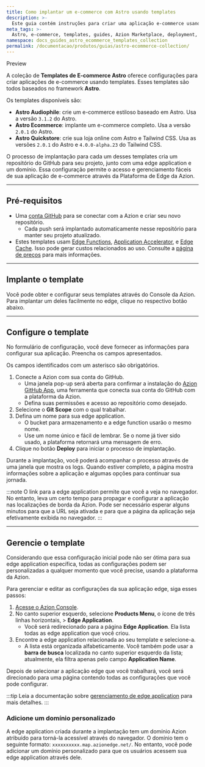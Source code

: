 ```yaml
---
title: Como implantar um e-commerce com Astro usando templates
description: >-
  Este guia contém instruções para criar uma aplicação e-commerce usando templates baseados em Astro.
meta_tags: >-
  Astro, e-commerce, templates, guides, Azion Marketplace, deployment, online store
namespace: docs_guides_astro_ecommerce_templates_collection
permalink: /documentacao/produtos/guias/astro-ecommerce-collection/
---
```



<Tag severity="info" client:only="vue">
Preview
</Tag>

A coleção de **Templates de E-commerce Astro** oferece configurações para criar aplicações de e-commerce usando templates. Esses templates são todos baseados no framework **Astro**.

Os templates disponíveis são:

- **Astro Audiophile**: crie um e-commerce estiloso baseado em Astro. Usa a versão `3.1.2` do Astro.
- **Astro Ecommerce**: implante um e-commerce completo. Usa a versão `2.0.1` do Astro.
- **Astro Quickstore**: crie sua loja online com Astro e Tailwind CSS. Usa as versões `2.0.1` do Astro e `4.0.0-alpha.23` do Tailwind CSS.

O processo de implantação para cada um desses templates cria um repositório do GitHub para seu projeto, junto com uma edge application e um domínio. Essa configuração permite o acesso e gerenciamento fáceis de sua aplicação de e-commerce através da Plataforma de Edge da Azion.

---

## Pré-requisitos

- Uma [conta GitHub](https://github.com/signup) para se conectar com a Azion e criar seu novo repositório.
    - Cada push será implantado automaticamente nesse repositório para manter seu projeto atualizado.
- Estes templates usam [Edge Functions](/pt-br/documentacao/produtos/build/edge-application/edge-functions/), [Application Accelerator](/pt-br/documentacao/produtos/build/edge-application/application-accelerator/), e [Edge Cache](/pt-br/documentacao/produtos/build/edge-application/edge-cache/). Isso pode gerar custos relacionados ao uso. Consulte a [página de preços](/pt-br/precos/) para mais informações.

---

## Implante o template

Você pode obter e configurar seus templates através do Console da Azion. Para implantar um deles facilmente no edge, clique no respectivo botão abaixo.

<LinkButton
    label="Astro Audiophile"
    link="https://console.azion.com/create/azion-community/astro-audiophile"
    icon="ai ai-azion"
    icon-pos="left"
  />
<LinkButton
    label="Astro Ecommerce"
    link="https://console.azion.com/create/azion-community/astro-ecommerce"
    icon="ai ai-azion"
    icon-pos="left"
  />
<LinkButton
    label="Astro Quickstore"
    link="https://console.azion.com/create/azion-community/astro-quickstore"
    icon="ai ai-azion"
    icon-pos="left"
  />

---

## Configure o template

No formulário de configuração, você deve fornecer as informações para configurar sua aplicação. Preencha os campos apresentados. 

Os campos identificados com um asterisco são obrigatórios.

1. Conecte a Azion com sua conta do GitHub.
    - Uma janela pop-up será aberta para confirmar a instalação do [Azion GitHub App](/pt-br/documentacao/produtos/guias/azion-github-app/), uma ferramenta que conecta sua conta do GitHub com a plataforma da Azion.
    - Defina suas permissões e acesso ao repositório como desejado.
2. Selecione o **Git Scope** com o qual trabalhar.
3. Defina um nome para sua edge application.
    - O bucket para armazenamento e a edge function usarão o mesmo nome.
    - Use um nome único e fácil de lembrar. Se o nome já tiver sido usado, a plataforma retornará uma mensagem de erro.
4. Clique no botão **Deploy** para iniciar o processo de implantação.

Durante a implantação, você poderá acompanhar o processo através de uma janela que mostra os logs. Quando estiver completo, a página mostra informações sobre a aplicação e algumas opções para continuar sua jornada.

:::note
O link para a edge application permite que você a veja no navegador. No entanto, leva um certo tempo para propagar e configurar a aplicação nas localizações de borda da Azion. Pode ser necessário esperar alguns minutos para que a URL seja ativada e para que a página da aplicação seja efetivamente exibida no navegador.
:::

---

## Gerencie o template

Considerando que essa configuração inicial pode não ser ótima para sua edge application específica, todas as configurações podem ser personalizadas a qualquer momento que você precise, usando a plataforma da Azion.

Para gerenciar e editar as configurações da sua aplicação edge, siga esses passos:

1. [Acesse o Azion Console](https://console.azion.com).
2. No canto superior esquerdo, selecione **Products Menu**, o ícone de três linhas horizontais, > **Edge Application**.
    - Você será redirecionado para a página **Edge Application**. Ela lista todas as edge application que você criou.
3. Encontre a edge application relacionada ao seu template e selecione-a.
    - A lista está organizada alfabeticamente. Você também pode usar a **barra de busca** localizada no canto superior esquerdo da lista; atualmente, ela filtra apenas pelo campo **Application Name**.

Depois de selecionar a aplicação edge que você trabalhará, você será direcionado para uma página contendo todas as configurações que você pode configurar.

:::tip
Leia a documentação sobre [gerenciamento de edge application](/pt-br/documentacao/produtos/build/edge-application/primeiros-passos/) para mais detalhes.
:::

### Adicione um domínio personalizado

A edge application criada durante a implantação tem um domínio Azion atribuído para torná-la acessível através do navegador. O domínio tem o seguinte formato: `xxxxxxxxxx.map.azionedge.net/`. No entanto, você pode adicionar um domínio personalizado para que os usuários acessem sua edge application através dele.

<LinkButton link="/pt-br/documentacao/produtos/guias/configurar-dominio/" label="ir para o guia de configuração de domínio" severity="secondary" /> 
